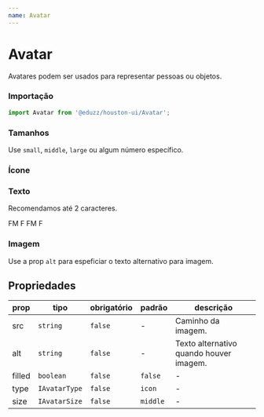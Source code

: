 ```yaml
---
name: Avatar
---
```




# Avatar

Avatares podem ser usados ​​para representar pessoas ou objetos.

### Importação

```js
import Avatar from '@eduzz/houston-ui/Avatar';
```

### Tamanhos

Use `small`, `middle`, `large` ou algum número específico.

<Playground>
  <Row alignItems='center'>
    <Column>
      <Avatar size='small' />
    </Column>
    <Column>
      <Avatar />
    </Column>
    <Column>
      <Avatar size='large' />
    </Column>
  </Row>
</Playground>

### Ícone

<Playground>
  <Row alignItems='center'>
    <Column>
      <Avatar size='large' filled />
    </Column>
    <Column>
      <Avatar size='large' />
    </Column>
  </Row>
</Playground>

### Texto

Recomendamos até 2 caracteres.

<Playground>
  <Row alignItems='center'>
    <Column>
      <Avatar size='large' type='text' filled>
        FM
      </Avatar>
    </Column>
    <Column>
      <Avatar size='large' type='text' filled>
        F
      </Avatar>
    </Column>
    <Column>
      <Avatar size='large' type='text'>
        FM
      </Avatar>
    </Column>
    <Column>
      <Avatar size='large' type='text'>
        F
      </Avatar>
    </Column>
  </Row>
</Playground>

### Imagem

Use a prop `alt` para espeficiar o texto alternativo para imagem.

<Playground>
  <Row alignItems='center'>
    <Column>
      <Avatar size='small' src='https://www.fillmurray.com/100/100' />
    </Column>
    <Column>
      <Avatar src='https://www.fillmurray.com/100/100' />
    </Column>
    <Column>
      <Avatar size='large' src='https://www.fillmurray.com/100/100' />
    </Column>
  </Row>
</Playground>

## Propriedades

| prop   | tipo          | obrigatório | padrão   | descrição                               |
| ------ | ------------- | ----------- | -------- | --------------------------------------- |
| src    | `string`      | `false`     | -        | Caminho da imagem.                      |
| alt    | `string`      | `false`     | -        | Texto alternativo quando houver imagem. |
| filled | `boolean`     | `false`     | `false`  | -                                       |
| type   | `IAvatarType` | `false`     | `icon`   | -                                       |
| size   | `IAvatarSize` | `false`     | `middle` | -                                       |
